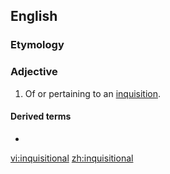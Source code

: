 ==English==

===Etymology===
{{suffix|en|inquisition|al}}

===Adjective===
{{en-adj}}

# Of or pertaining to an [[inquisition]].

====Derived terms====
* {{l|en|inquisitionally}}

[[vi:inquisitional]]
[[zh:inquisitional]]